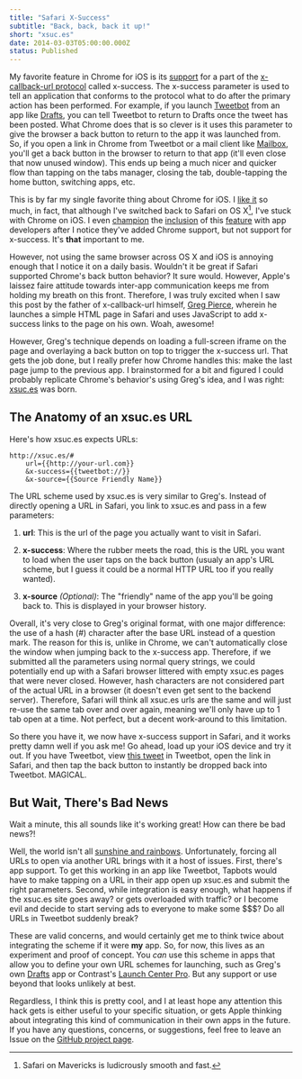 ```yaml
---
title: "Safari X-Success"
subtitle: "Back, back, back it up!"
short: "xsuc.es"
date: 2014-03-03T05:00:00.000Z
status: Published
---
```



<Forkme repo="josephschmitt/safari-x-success"  />

My favorite feature in Chrome for iOS is its [support](chrome-ios-dev) for a part of the [x-callback-url protocol][x-callback-url] called x-success. The x-success parameter is used to tell an application that conforms to the protocol what to do after the primary action has been performed. For example, if you launch [Tweetbot][tweetbot] from an app like [Drafts][drafts-app], you can tell Tweetbot to return to Drafts once the tweet has been posted. What Chrome does that is so clever is it uses this parameter to give the browser a back button to return to the app it was launched from. So, if you open a link in Chrome from Tweetbot or a mail client like [Mailbox][mailbox-app], you'll get a back button in the browser to return to that app (it'll even close that now unused window). This ends up being a much nicer and quicker flow than tapping on the tabs manager, closing the tab, double-tapping the home button, switching apps, etc.

[chrome-ios-dev]: https://developers.google.com/chrome/mobile/docs/ios-links
[x-callback-url]: http://x-callback-url.com/
[tweetbot]: http://tapbots.com/tweetbot/
[mailbox-app]: http://www.mailboxapp.com

This is by far my single favorite thing about Chrome for iOS. I [like it][tweet-1] so much, in fact, that although I've switched back to Safari on OS X[^1], I've stuck with Chrome on iOS. I even [champion][tweet-2] the [inclusion][tweet-3] of this [feature][tweet-4] with app developers after I notice they've added Chrome support, but not support for x-success. It's **that** important to me.

[tweet-1]: http://twitter.com/josephschmitt/statuses/403591672031752192
[tweet-2]: http://twitter.com/josephschmitt/statuses/374735711712194560
[tweet-3]: http://twitter.com/josephschmitt/statuses/294615626884972544
[tweet-4]: https://twitter.com/josephschmitt/status/433511033471111168

However, not using the same browser across OS X and iOS is annoying enough that I notice it on a daily basis. Wouldn't it be great if Safari supported Chrome's back button behavior? It sure would. However, Apple's laissez faire attitude towards inter-app communication keeps me from holding my breath on this front. Therefore, I was truly excited when I saw this post by the father of x-callback-url himself, [Greg Pierce][safari-hack-post], wherein he launches a simple HTML page in Safari and uses JavaScript to add x-success links to the page on his own. Woah, awesome!

[safari-hack-post]: http://agiletortoise.com/blog/2014/02/28/mimic-x-callback-url-in-mobile-safari/

However, Greg's technique depends on loading a full-screen iframe on the page and overlaying a back button on top to trigger the x-success url. That gets the job done, but I really prefer how Chrome handles this: make the last page jump to the previous app. I brainstormed for a bit and figured I could probably replicate Chrome's behavior's using Greg's idea, and I was right: [xsuc.es][xsuc.es] was born.

[xsuc.es]: http://xsuc

## The Anatomy of an xsuc.es URL

Here's how xsuc.es expects URLs:

````
http://xsuc.es/#
	url={{http://your-url.com}}
	&x-success={{tweetbot://}}
	&x-source={{Source Friendly Name}}
````

The URL scheme used by xsuc.es is very similar to Greg's. Instead of directly opening a URL in Safari, you link to xsuc.es and pass in a few parameters:

1. **url**: This is the url of the page you actually want to visit in Safari.

2. **x-success**: Where the rubber meets the road, this is the URL you want to load when the user taps on the back button (usualy an app's URL scheme, but I guess it could be a normal HTTP URL too if you really wanted).

3. **x-source** _(Optional)_: The "friendly" name of the app you'll be going back to. This is displayed in your browser history.

Overall, it's very close to Greg's original format, with one major difference: the use of a hash (#) character after the base URL instead of a question mark. The reason for this is, unlike in Chrome, we can't automatically close the window when jumping back to the x-success app. Therefore, if we submitted all the parameters using normal query strings, we could potentially end up with a Safari browser littered with empty xsuc.es pages that were never closed. However, hash characters are not considered part of the actual URL in a browser (it doesn't even get sent to the backend server). Therefore, Safari will think all xsuc.es urls are the same and will just re-use the same tab over and over again, meaning we'll only have up to 1 tab open at a time. Not perfect, but a decent work-around to this limitation.

So there you have it, we now have x-success support in Safari, and it works pretty damn well if you ask me! Go ahead, load up your iOS device and try it out. If you have Tweetbot, view [this tweet][tweetbot-test-tweet] in Tweetbot, open the link in Safari, and then tap the back button to instantly be dropped back into Tweetbot. MAGICAL.

[tweetbot-test-tweet]: https://twitter.com/josephschmitt/status/440557347589459968

## But Wait, There's Bad News

Wait a minute, this all sounds like it's working great! How can there be bad news?!

Well, the world isn't all [sunshine and rainbows](http://cornify.com). Unfortunately, forcing all URLs to open via another URL brings with it a host of issues. First, there's app support. To get this working in an app like Tweetbot, Tapbots would have to make tapping on a URL in their app open up xsuc.es and submit the right parameters. Second, while integration is easy enough, what happens if the xsuc.es site goes away? or gets overloaded with traffic? or I become evil and decide to start serving ads to everyone to make some $$$? Do all URLs in Tweetbot suddenly break? 

These are valid concerns, and would certainly get me to think twice about integrating the scheme if it were **my** app. So, for now, this lives as an experiment and proof of concept. You *can* use this scheme in apps that allow you to define your own URL schemes for launching, such as Greg's own [Drafts][drafts-app] app or Contrast's [Launch Center Pro][launch-center]. But any support or use beyond that looks unlikely at best.

[drafts-app]: http://agiletortoise.com/drafts/
[launch-center]: http://contrast.co/launch-center-pro/

Regardless, I think this is pretty cool, and I at least hope any attention this hack gets is either useful to your specific situation, or gets Apple thinking about integrating this kind of communication in their own apps in the future. If you have any questions, concerns, or suggestions, feel free to leave an Issue on the [GitHub project page][proj-page].

[proj-page]: https://github.com/josephschmitt/safari-x-success

[^1]: Safari on Mavericks is ludicrously smooth and fast.